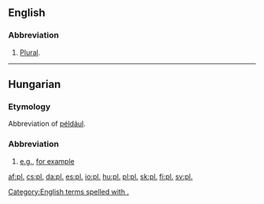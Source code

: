 ==English==

===Abbreviation===
{{head|en|abbreviation}}

# [[plural|Plural]].
[[Category:English terms spelled with .]]

----
==Hungarian==

===Etymology===
Abbreviation of [[például]].

===Abbreviation===
{{head|hu|abbreviation}}

# [[e.g.]], [[for example]]

[[af:pl.]]
[[cs:pl.]]
[[da:pl.]]
[[es:pl.]]
[[io:pl.]]
[[hu:pl.]]
[[pl:pl.]]
[[sk:pl.]]
[[fi:pl.]]
[[sv:pl.]]